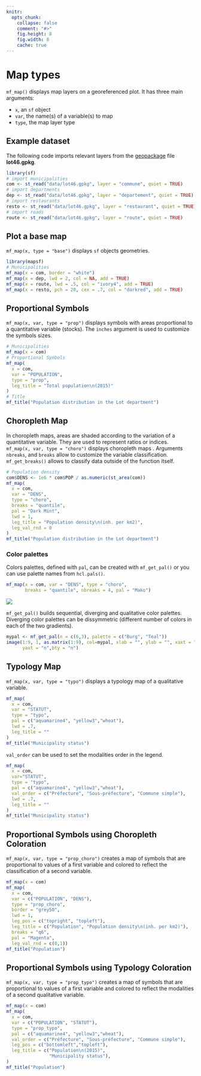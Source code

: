 ```yaml
---
knitr:
  opts_chunk: 
    collapse: false
    comment: "#>" 
    fig.height: 8 
    fig.width: 8
    cache: true
---
```



# Map types

`mf_map()` displays map layers on a georeferenced plot. It has three main arguments:

  - `x`, an `sf` object
  -  `var`, the name(s) of a variable(s) to map
  -  `type`, the map layer type


## Example dataset

The following code imports relevant layers from the [geopackage](https://www.geopackage.org/) file **lot46.gpkg**.

```r
library(sf)
# import municipalities
com <- st_read("data/lot46.gpkg", layer = "commune", quiet = TRUE)
# import departments
dep <- st_read("data/lot46.gpkg", layer = "departement", quiet = TRUE)
# import restaurants
resto <- st_read("data/lot46.gpkg", layer = "restaurant", quiet = TRUE)
# import roads
route <- st_read("data/lot46.gpkg", layer = "route", quiet = TRUE)
```


## Plot a base map

`mf_map(x, type = "base")` displays `sf` objects geometries. 

```r
library(mapsf)
# Municipalities
mf_map(x = com, border = "white")
mf_map(x = dep, lwd = 2, col = NA, add = TRUE)
mf_map(x = route, lwd = .5, col = "ivory4", add = TRUE)
mf_map(x = resto, pch = 20, cex = .7, col = "darkred", add = TRUE)
```


## Proportional Symbols

`mf_map(x, var, type = "prop")` displays symbols with areas proportional to a quantitative variable (stocks). The `inches` argument is used to customize the symbols sizes.

```r
# Municipalities
mf_map(x = com)
# Proportional Symbols
mf_map(
  x = com, 
  var = "POPULATION",
  type = "prop",
  leg_title = "Total population\n(2015)"
)
# Title
mf_title("Population distribution in the Lot department")
```


## Choropleth Map

In choropleth maps, areas are shaded according to the variation of a quantitative variable. They are used to represent ratios or indices.  
`mf_map(x, var, type = "choro")` displays choropleth maps . Arguments `nbreaks`, and `breaks` allow to customize the variable classification. `mf_get_breaks()` allows to classify data outside of the function itself. 



```r
# Population density
com$DENS <- 1e6 * com$POP / as.numeric(st_area(com))
mf_map(
  x = com,
  var = "DENS",
  type = "choro",
  breaks = "quantile",
  pal = "Dark Mint",
  lwd = 1,
  leg_title = "Population density\n(inh. per km2)", 
  leg_val_rnd = 0
)
mf_title("Population distribution in the Lot department")
```



### Color palettes {#palettes}

Colors palettes, defined with `pal`, can be created with `mf_get_pal()` or you can use palette names from `hcl.pals()`.

```r
mf_map(x = com, var = "DENS", type = "choro",
       breaks = "quantile", nbreaks = 4, pal = "Mako")
```

![](img/swatch-plot-1.svg)

`mf_get_pal()` builds sequential, diverging and qualitative color palettes. Diverging color palettes can be dissymmetric (different number of colors in each of the two gradients).

```r
mypal <- mf_get_pal(n = c(6,3), palette = c("Burg", "Teal"))
image(1:9, 1, as.matrix(1:9), col=mypal, xlab = "", ylab = "", xaxt = "n",
      yaxt = "n",bty = "n")
```




## Typology Map

`mf_map(x, var, type = "typo")` displays a typology map of a qualitative variable. 

```r
mf_map(
  x = com,
  var = "STATUT",
  type = "typo",
  pal = c("aquamarine4", "yellow3","wheat"),
  lwd = .7,
  leg_title = ""
)
mf_title("Municipality status")
```


`val_order` can be used to set the modalities order in the legend.

```r
mf_map(
  x = com,
  var="STATUT",
  type = "typo",
  pal = c("aquamarine4", "yellow3","wheat"),
  val_order = c("Préfecture", "Sous-préfecture", "Commune simple"),
  lwd = .7,
  leg_title = ""
)
mf_title("Municipality status")
```



## Proportional Symbols using Choropleth Coloration

`mf_map(x, var, type = "prop_choro")` creates a map of symbols that are proportional to values of a first variable and colored to reflect the classification of a second variable.


```r
mf_map(x = com)
mf_map(
  x = com,
  var = c("POPULATION", "DENS"),
  type = "prop_choro",
  border = "grey50",
  lwd = 1,
  leg_pos = c("topright", "topleft"),
  leg_title = c("Population", "Population density\n(inh. per km2)"), 
  breaks = "q6",
  pal = "Magenta",
  leg_val_rnd = c(0,1))
mf_title("Population")
```

## Proportional Symbols using Typology Coloration

`mf_map(x, var, type = "prop_typo")` creates a map of symbols that are proportional to values of a first variable and colored to reflect the modalities of a second qualitative variable.

```r
mf_map(x = com)
mf_map(
  x = com,
  var = c("POPULATION", "STATUT"),
  type = "prop_typo",
  pal = c("aquamarine4", "yellow3","wheat"),
  val_order = c("Préfecture", "Sous-préfecture", "Commune simple"),
  leg_pos = c("bottomleft","topleft"),
  leg_title = c("Population\n(2015)",
                "Municipality status"),
)
mf_title("Population")
```
  

